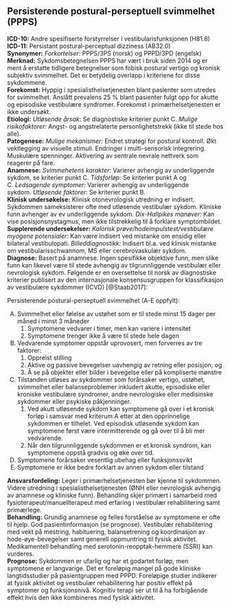 ## Persisterende postural-perseptuell svimmelhet (PPPS) {#sec-ppps}

**ICD-10:** Andre spesifiserte forstyrrelser i vestibularisfunksjonen (H81.8)\
**ICD-11:** Persistant postural-perceptual dizziness (AB32.0)\
**Synonymer:** *Forkortelser:* PPPS/3PS (norsk) og PPPD/3PD (engelsk)\
**Merknad:** Sykdomsbetegnelsen PPPS har vært i bruk siden 2014 og er ment å erstatte tidligere betegnelser som fobisk postural vertigo og kronisk subjektiv svimmelhet. Det er betydelig overlapp i kriteriene for disse sykdommene.\
**Forekomst:** Hyppig i spesialisthelsetjenesten blant pasienter som utredes for svimmelhet. Anslått prevalens 25 % blant pasienter fulgt opp for akutte og episodiske vestibulære syndromer. Forekomst i primærhelsetjenesten er ikke undersøkt.\
**Etiologi:** *Utløsende årsak*: Se diagnostiske kriterier punkt C. *Mulige risikofaktorer:* Angst- og angstrelaterte personlighetstrekk (ikke til stede hos alle).\
**Patogenese:** *Mulige mekanismer:* Endret strategi for postural kontroll. Økt vektlegging av visuelle stimuli. Endringer i multi-sensorisk integrering. Muskulære spenninger. Aktivering av sentrale nevrale nettverk som reagerer på fare.\
**Anamnese:** *Svimmehetens karakter:* Varierer avhengig av underliggende sykdom, se kriterier punkt C. *Tidsforløp:* Se kriterier punkt A og C. *Ledsagende symptomer:* Varierer avhengig av underliggende sykdom. *Utløsende faktorer:* Se kriterier punkt B.\
**Klinisk undersøkelse:** Klinisk otonevrologisk utredning er indisert. Sykdommen sameksisterer ofte med utløsende vestibulær sykdom. Kliniske funn avhenger av ev underliggende sykdom. *Dix-Hallpikes manøver:* Kan vise posisjonsnystagmus, men ikke tilstrekkelig til å forklare symptombildet.\
**Supplerende undersøkelser:** *Kalorisk prøve/hodeimpulstest/vestibulære myogene potensialer:* Kan være indisert ved mistanke om ensidig eller bilateral vestibulopati. *Billeddiagnostikk:* Indisert bl.a. ved klinisk mistanke om vestibularisschwannom, MS eller cerebrovaskulær sykdom.\
**Diagnose:** Basert på anamnese. Ingen spesifikke objektive funn, men slike funn kan likevel være til stede avhengig av tilgrunnliggende vestibulær eller nevrologisk sykdom. Følgende er en oversettelse til norsk av diagnostiske kriterier publisert av den internasjonale konsensusgruppen for klassifikasjon av vestibulære sykdommer (ICVD) [@Staab2017]:

::: diagnose
Persisterende postural-perseptuell svimmelhet (A-E oppfylt):

A.  Svimmelhet eller følelse av ustøhet som er til stede minst 15 dager per måned i minst 3 måneder
    1.  Symptomene vedvarer i timer, men kan variere i intensitet
    2.  Symptomene trenger ikke å være til stede hele dagen
B.  Vedvarende symptomer oppstår uprovosert, men forverres av tre faktorer:
    1.  Oppreist stilling
    2.  Aktive og passive bevegelser uavhengig av retning eller posisjon, og
    3.  Å se på objekter eller bilder i bevegelse eller på kompliserte mønstre
C.  Tilstanden utløses av sykdommer som forårsaker vertigo, ustøhet, svimmelhet eller balanseproblemer inkludert akutte, episodiske eller kroniske vestibulære syndromer, andre nevrologiske eller medisinske sykdommer eller psykiske påkjenninger.
    1.  Ved akutt utløsende sykdom kan symptomene gå over i et kronisk forløp i samsvar med kriterum A etter at den opprinnelige sykdommen er tilhelet. Ved episodisk utløsende sykdom kan symptomene først være intermitterende og gå over til å bli mer vedvarende.
    2.  Når den tilgrunnliggende sykdommen er et kronisk syndrom, kan symptomene oppstå gradvis og øke over tid.
D.  Symptomene forårsaker vesentlig ubehag eller funksjonssvikt
E.  Symptomene er ikke bedre forklart av annen sykdom eller tilstand
:::

**Ansvarsfordeling:** Leger i primærhelsetjenesten bør kjenne til sykdommen. Videre utredning i spesialisthelsetjenesten (ØNH eller nevrologisk avhengig av anamnese og kliniske funn). Behandling skjer primært i samarbeid med fysioterapeut/manuellterapeut med erfaring i vestibulær rehabilitering samt primærlege.\
**Behandling:** Grundig anamnese og felles forståelse av symptomene er ofte til hjelp. God pasientinformasjon (se prognose). Vestibulær rehabilitering med vekt på mestring, habituering, balansetrening og koordinasjon av hode-øye-bevegelser samt generell oppmuntring til fysisk aktivitet. Medikamentell behandling med serotonin-reopptak-hemmere (SSRI) kan vurderes.\
**Prognose:** Sykdommen er ufarlig og har et godartet forløp, men symptomene er langvarige. Det er foreløpig mangel på gode kliniske langtidsstudier på pasientgruppen med PPPD. Foreløpige studier indikerer at fysisk aktivitet og vestibulær rehabilitering har positiv effekt på symptomer og funksjonsnivå. Kognitiv terapi ser ut til å ha forbigående effekt hvis den ikke kombineres med fysisk aktivitet.
